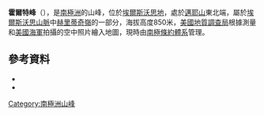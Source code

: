 {{coord|79|45|S|81|4|W|source:GNIS|display=title}}

'''霍爾特峰'''（{{lang-en|Holt Peak}}），是[[南極洲|南極洲]]的山峰，位於[[埃爾斯沃思地|埃爾斯沃思地]]，處於[[邁耶山|邁耶山]]東北端，屬於[[埃爾斯沃思山脈|埃爾斯沃思山脈]]中[[赫里蒂奇嶺|赫里蒂奇嶺]]的一部分，海拔高度850米，[[美國地質調查局|美國地質調查局]]根據測量和[[美國海軍|美國海軍]]拍攝的空中照片繪入地圖，現時由[[南極條約體系|南極條約體系]]管理。

==參考資料==
*{{cite gnis | type = antarid | id = 6932| name = Holt Peak | accessdate = 2012-06-22}}
*{{usgs-gazetteer|id=6932}}

{{DEFAULTSORT:Holt Peak}}
[[Category:南極洲山峰|Category:南極洲山峰]]


{{EllsworthLand-geo-stub}}